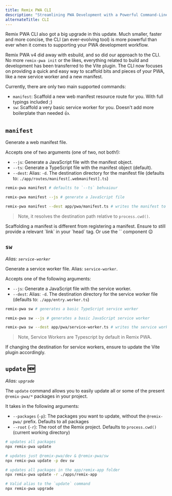 ```yaml
---
title: Remix PWA CLI
description: "Streamlining PWA Development with a Powerful Command-Line Interface"
alternateTitle: CLI
---
```



Remix PWA CLI also got a big upgrade in this update. Much smaller, faster and more concise, the CLI (an ever-evolving tool) is more powerful than ever when it comes to supporting your PWA development workflow.

Remix PWA v4 did away with esbuild, and so did our approach to the CLI. No more `remix-pwa init` or the likes, everything related to build and development has been transferred to the Vite plugin. The CLI now focuses on providing a quick and easy way to scaffold bits and pieces of your PWA, like a new service worker and a new manifest.

Currently, there are only two main supported commands:

- `manifest`: Scaffold a new web manifest resource route for you. With full typings included ;)
- `sw`: Scaffold a very basic service worker for you. Doesn't add more boilerplate than needed 👍.

## `manifest`

Generate a web manifest file.

Accepts one of two arguments (one of two, not both!):

- `--js`: Generate a JavaScript file with the manifest object.
- `--ts`: Generate a TypeScript file with the manifest object (default).
- `--dest`: Alias: `-d`. The destination directory for the manifest file (defaults to: `./app/routes/manifest[.webmanifest].ts`)

```sh
remix-pwa manifest # defaults to `--ts` behvaiour

remix-pwa manifest --js # generate a JavaScript file

remix-pwa manifest --dest app/pwa/manifest.ts # writes the manifest to `./app/pwa/manifest.ts` directory
```

> Note, it resolves the destination path relative to `process.cwd()`.

<Info>
  Scaffolding a manifest is different from registering a manifest. Ensure to still provide a relevant `link` in your
  `head` tag. Or use the `<ManifestLink />` component 😉
</Info>

## `sw`

*Alias: `service-worker`*

Generate a service worker file. Alias: `service-worker`.

Accepts one of the following arguments:

- `--js`: Generate a JavaScript file with the service worker.
- `--dest`: Alias: `-d`. The destination directory for the service worker file (defaults to: `./app/entry.worker.ts`)

```sh
remix-pwa sw # generates a basic TypeScript service worker

remix-pwa sw --js # generates a basic JavaScript service worker

remix-pwa sw --dest app/pwa/service-worker.ts # writes the service worker to `./app/pwa/service-worker.ts` directory
```

> Note, Service Workers are Typescript by default in Remix PWA.

<Info>
  If changing the destination for service workers, ensure to update the Vite plugin accordingly.
</Info>

## `update` 🆕

*Alias: `upgrade`*

The `update` command allows you to easily update all or some of the present `@remix-pwa/*` packages in your project.

It takes in the following arguments:

- `--packages` (`-p`): The packages you want to update, without the `@remix-pwa/` prefix. Defaults to all packages
- `--root` (`-r`): The root of the Remix project. Defaults to `process.cwd()` (current working directory)

```sh
# updates all packages
npx remix-pwa update

# updates just @remix-pwa/dev & @remix-pwa/sw
npx remix-pwa update -p dev sw

# updates all packages in the app/remix-app folder
npx remix-pwa update -r ./apps/remix-app

# Valid alias to the `update` command
npx remix-pwa upgrade
```
